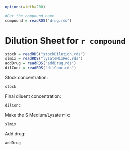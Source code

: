 ```r
options(width=200)
```
```r
#Get the compound name
compound = readRDS("drug.rds")
```
Dilution Sheet for `r compound`
========================================================
```r
stock = readRDS("stockDilution.rds")
slmix = readRDS("lysateMixRec.rds")
addDrug = readRDS("addDrug.rds")
dilConc = readRDS("dilConc.rds")
```

Stock concentration:

```r
stock
```

Final diluent concentration:

```r
dilConc
```

Make the S Medium/Lysate mix:

```r
slmix
```

Add drug:

```r
addDrug
```

